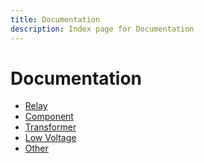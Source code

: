 ```yaml
---
title: Documentation
description: Index page for Documentation
---
```


# Documentation

- [Relay](relay)
- [Component](component)
- [Transformer](transformer)
- [Low Voltage](low-voltage)
- [Other](other)
